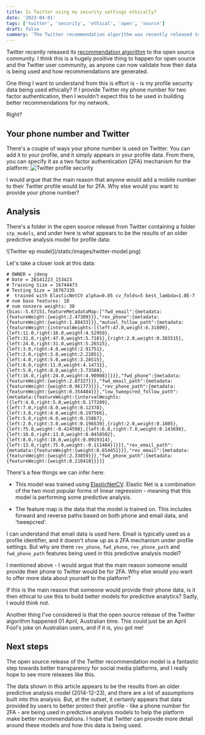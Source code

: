 ```yaml
---
title: Is Twitter using my security settings ethically?
date: '2023-04-01'
tags: ['twitter', 'security', 'ethical', 'open', 'source']
draft: false
summary: 'The Twitter recommendation algorithm was recently released to the open source community. I want to understand - is the platform using my security settings ethically?'
---
```


Twitter recently released its [recommendation algorithm](https://github.com/twitter/the-algorithm) to the open source community. I think this is a hugely positive thing to happen for open source and the Twitter user community, as anyone can now validate how their data is being used and how recommendations are generated.

One thing I want to understand from this is effort is - is my profile security data being used ethically? If I provide Twitter my phone number for two factor authentication, then I wouldn't expect this to be used in building better recommendations for my network.

Right?

## Your phone number and Twitter

There's a couple of ways your phone number is used on Twitter. You can add it to your profile, and it simply appears in your profile data. From there, you can specify it as a two factor authentication (2FA) mechanism for the platform:
<Zoom>
![Twitter profile security](/static/images/twitter-profile.png)
</Zoom>

I would argue that the main reason that anyone would add a mobile number to their Twitter profile would be for 2FA. Why else would you want to provide your phone number?

## Analysis

There's a folder in the open source release from Twitter containing a folder `stp_models`, and under here is what appears to be the results of an older predictive analysis model for profile data:

<Zoom>
![Twitter ep model](/static/images/twitter-model.png)
</Zoom>


Let's take a closer look at this data:
```
# OWNER = jdeng
# Date = 20141223_153423
# Training Size = 16744473
# Testing Size = 16767335
#  trained with ElasticNetCV alpha=0.05 cv_folds=5 best_lambda=1.0E-7
# num base features: 10
# num nonzero weights: 30
{bias:-5.67151,featureMetadataMap:["fwd_email":{metadata:{featureWeight:{weight:2.47389}}},"rev_phone":{metadata:{featureWeight:{weight:1.88433}}},"mutual_follow_path":{metadata:{featureWeight:{intervalWeights:[{left:47.0,weight:6.31809},{left:11.0,right:16.0,weight:4.52959},{left:31.0,right:47.0,weight:5.7101},{right:2.0,weight:0.383515},{left:24.0,right:31.0,weight:5.26515},{left:3.0,right:4.0,weight:2.91751},{left:2.0,right:3.0,weight:2.22851},{left:4.0,right:5.0,weight:3.28515},{left:8.0,right:11.0,weight:4.14731},{left:5.0,right:8.0,weight:3.73588},{left:16.0,right:24.0,weight:4.90908}]}}},"fwd_phone":{metadata:{featureWeight:{weight:2.07327}}},"fwd_email_path":{metadata:{featureWeight:{weight:0.961773}}},"rev_phone_path":{metadata:{featureWeight:{weight:0.354484}}},"low_tweepcred_follow_path":{metadata:{featureWeight:{intervalWeights:[{left:4.0,right:5.0,weight:0.177209},{left:7.0,right:8.0,weight:0.12378},{left:3.0,right:4.0,weight:0.197566},{left:5.0,right:6.0,weight:0.15867},{left:2.0,right:3.0,weight:0.196539},{right:2.0,weight:0.1805},{left:75.0,weight:-0.424598},{left:6.0,right:7.0,weight:0.143698},{left:10.0,right:13.0,weight:0.0458502},{left:8.0,right:10.0,weight:0.0919314},{left:13.0,right:75.0,weight:-0.111484}]}}},"rev_email_path":{metadata:{featureWeight:{weight:0.654451}}},"rev_email":{metadata:{featureWeight:{weight:2.33859}}},"fwd_phone_path":{metadata:{featureWeight:{weight:0.210418}}}]}
```

There's a few things we can infer here:
 
* This model was trained using [ElasticNetCV](https://scikit-learn.org/stable/modules/generated/sklearn.linear_model.ElasticNetCV.html). Elastic Net is a combination of the two most popular forms of linear regression - meaning that this model is performing some predictive analysis.

* The feature map is the data that the model is trained on. This includes forward and reverse paths based on both phone and email data, and 'tweepcred'.

I can understand that email data is used here. Email is typically used as a profile identifier, and it doesn't show up as a 2FA mechanism under profile settings. But why are there `rev_phone`, `fwd_phone`, `rev_phone_path` and `fwd_phone_path` features being used in this predictive analysis model?

I mentioned above - I would argue that the main reason someone would provide their phone to Twitter would be for 2FA. Why else would you want to offer more data about yourself to the platform? 

If this is the main reason that someone would provide their phone data, is it then ethical to use this to build better models for predictive analytics? Sadly, I would think not.

Another thing I've considered is that the open source release of the Twitter algorithm happened 01 April, Australian time. This could just be an April Fool's joke on Australian users, and if it is, you got me!

## Next steps

The open source release of the Twitter recommendation model is a fantastic step towards better transparency for social media platforms, and I really hope to see more releases like this.

The data shown in this article appears to be the results from an older predictive analysis model (2014-12-23), and there are a lot of assumptions built into this analysis. But, at the outset, it certainly appears that data provided by users to better protect their profile - like a phone number for 2FA - are being used in predictive analysis models to help the platform make better recommendations. I hope that Twitter can provide more detail around these models and how this data is being used.